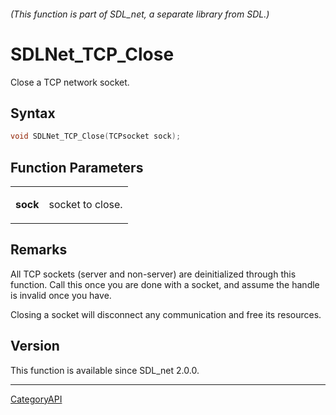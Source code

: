 ====== (This function is part of SDL_net, a separate library from SDL.) ======
= SDLNet_TCP_Close =

Close a TCP network socket.

== Syntax ==

<syntaxhighlight lang='c'>
void SDLNet_TCP_Close(TCPsocket sock);
</syntaxhighlight>

== Function Parameters ==

{|
|'''sock'''
|socket to close.
|}

== Remarks ==

All TCP sockets (server and non-server) are deinitialized through this
function. Call this once you are done with a socket, and assume the handle
is invalid once you have.

Closing a socket will disconnect any communication and free its resources.

== Version ==

This function is available since SDL_net 2.0.0.

----
[[CategoryAPI]]


